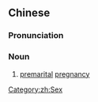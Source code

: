 ==Chinese==
{{zh-forms|type=211}}

===Pronunciation===
{{zh-pron
|m=wèihūnxiānyùn
|cat=n
}}

===Noun===
{{zh-noun}}

# [[premarital]] [[pregnancy]]

[[Category:zh:Sex]]